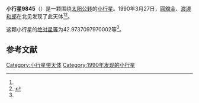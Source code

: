 {{Infobox planet
| bgcolour = #FFFFC0
| name = 9845 Okamuraosamu
| symbol = 
| image = 
| caption = 
| discovery = yes
| discovery_ref = 
| discoverer = [[圓舘金|圓舘金]]、[[渡邊和郎|渡邊和郎]]
| discovery_site = [[北见|北见]] 
| discovered = 1990年3月27日
| designations = yes
| mp_name = 
| named_after = 
| alt_names = 1990 FM1/ 1976 GM6
| mp_category = [[主带小行星|主带小行星]]
| orbit_ref = <ref name="a">[http://ssd.jpl.nasa.gov/sbdb.cgi?sstr=9845 9845 Okamuraosamu] {{Wayback|url=http://ssd.jpl.nasa.gov/sbdb.cgi?sstr=9845 |date=20140830224702 }}，小行星數據庫瀏覽器（JPL Small-Body Database Browser）－[[美国国家航空航天局|美国国家航空航天局]]喷气推进实验室</ref>
| epoch = 2456400.5 (2013年4月18日更新)
| aphelion = {{convert|3.245220631814159|AU|km|3|abbr=on|lk=out}}
| perihelion = {{convert|2.350463001948174|AU|km|3|abbr=on}}
| semimajor = {{convert|2.797841816881167|AU|km|3|abbr=on}}
| eccentricity = 0.159901397
| period = 1709.358525 [[日|日]]<br />4.68[[儒略年|儒略年]]
| avg_speed = 
| inclination = 8.194675834710983
| asc_node = 121.4392544845397
| mean_anomaly = 
| arg_peri = 42.9737097970002
| satellites = 
| physical_characteristics = yes
| dimensions = 
| mass = 
| density = 
| surface_grav = 
| escape_velocity = 
| sidereal_day = 
| axial_tilt = 
| pole_ecliptic_lat = 
| pole_ecliptic_lon = 
| albedo = 
| temperatures= 
| temp_name1 = 
| mean_temp_1 = 
| max_temp_1 = 
| temp_name2 = 
| max_temp_2 = 
| spectral_type = 
| abs_magnitude = 42.9737097970002
}}

'''小行星9845'''（{{lang-en|9845 Okamuraosamu}}）是一颗围绕[[太阳|太阳]][[公转|公转]]的[[小行星|小行星]]。1990年3月27日，[[圓舘金|圓舘金]]、[[渡邊和郎|渡邊和郎]]在北见发现了此天体<ref name="a" /><ref>{{cite news|title=小行星列表|url=http://cfa-www.harvard.edu/iau/lists/NumberedMPs.txt|accessdate=2013-07-08|newspaper=哈佛大学|archive-date=2008-05-17|archive-url=https://web.archive.org/web/20080517010638/http://cfa-www.harvard.edu/iau/lists/NumberedMPs.txt|dead-url=no}}</ref>。

这颗小行星的[[绝对星等|绝对星等]]为42.9737097970002等<ref name="a" />。

==参考文献==
{{reflist}}
{{Minor Planet Number|[[小行星9844|小行星9844]]|[[小行星9846|小行星9846]]}}

{{小天体}}

[[Category:小行星带天体|Category:小行星带天体]]
[[Category:1990年发现的小行星|Category:1990年发现的小行星]]


{{asteroid-stub}}